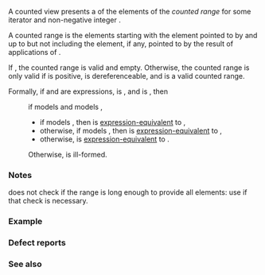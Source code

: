 {{cpp/ranges/views/title|counted}}
{{cpp/ranges/navbar}}

{{dcl begin}}
{{dcl header|ranges}}
{{dcl|since=c++20|1=
inline constexpr /*unspecified*/ counted = /*unspecified*/;
}}
{{dcl h|Call signature}}
{{dcl|since=c++20|1=
template&lt; class Iterator, class DifferenceType &gt;
    requires /* see below */
constexpr /*span-or-subrange*/ counted( Iterator&amp;&amp; it, DifferenceType&amp;&amp; count );
}}
{{dcl end}}

A counted view presents a {{lconcept|view}} of the elements of the ''counted range'' {{range/core|i|n}} for some iterator {{tt|i}} and non-negative integer {{tt|n}}.

A counted range {{range/core|i|n}} is the {{tt|n}} elements starting with the element pointed to by {{tt|i}} and up to but not including the element, if any, pointed to by the result of {{tt|n}} applications of {{c|++i}}.

If {{c|1=n == 0}}, the counted range is valid and empty. Otherwise, the counted range is only valid if {{tt|n}} is positive, {{tt|i}} is dereferenceable, and {{range|++i|--n}} is a valid counted range.

Formally, if {{c|it}} and {{c|count}} are expressions, {{tt|T}} is {{c|std::decay_t&lt;decltype((it))&gt;}}, and {{tt|D}} is {{c|std::iter_difference_t&lt;T&gt;}}, then
: if {{tt|T}} models {{lconcept|input_or_output_iterator}} and {{c|decltype((count))}} models {{c|std::convertible_to&lt;D&gt;}},
:* if {{tt|T}} models {{lconcept|contiguous_iterator}}, then {{c|views::counted(it, count)}} is [[cpp/language/expressions#Expression-equivalence|expression-equivalent]] to {{c|std::span(std::to_address(it), static_cast&lt;std::size_t&gt;(static_cast&lt;D&gt;(count)))}},
:* otherwise, if {{tt|T}} models {{lconcept|random_access_iterator}}, then {{c|views::counted(it, count)}} is [[cpp/language/expressions#Expression-equivalence|expression-equivalent]] to {{c|ranges::subrange(it, it + static_cast&lt;D&gt;(count))}},
:* otherwise, {{c|views::counted(it, count)}} is [[cpp/language/expressions#Expression-equivalence|expression-equivalent]] to {{c|ranges::subrange(std::counted_iterator(it, count), std::default_sentinel)}}.
: Otherwise, {{c|views::counted(it, count)}} is ill-formed.

{{cpp/ranges/cpo|views|counted}}

===Notes===
{{ttt|views::counted}} does not check if the range is long enough to provide all {{c|count}} elements: use {{c/core|views::take}} if that check is necessary.

===Example===
{{example
|code=
#include &lt;iostream&gt;
#include &lt;ranges&gt;

int main()
{
    const int a[]{1, 2, 3, 4, 5, 6, 7};
    for (int i : std::views::counted(a, 3))
        std::cout &lt;&lt; i &lt;&lt; ' ';
    std::cout &lt;&lt; '\n';

    const auto il = {1, 2, 3, 4, 5};
    for (int i : std::views::counted(il.begin() + 1, 3))
        std::cout &lt;&lt; i &lt;&lt; ' ';
    std::cout &lt;&lt; '\n';
}
|output=
1 2 3
2 3 4
}}

===Defect reports===
{{dr list begin}}
{{dr list item|paper=P2393R1|std=C++20|before=implicit conversion from an integer-class type to {{c/core|std::size_t}} might be invalid|after=made explicit}}
{{dr list end}}

===See also===
{{dsc begin}}
{{dsc inc|cpp/ranges/dsc take_view}}
{{dsc inc|cpp/ranges/dsc subrange}}
{{dsc inc|cpp/iterator/dsc counted_iterator}}
{{dsc inc|cpp/algorithm/ranges/dsc count}}
{{dsc end}}

{{langlinks|de|es|ja|ru|zh}}